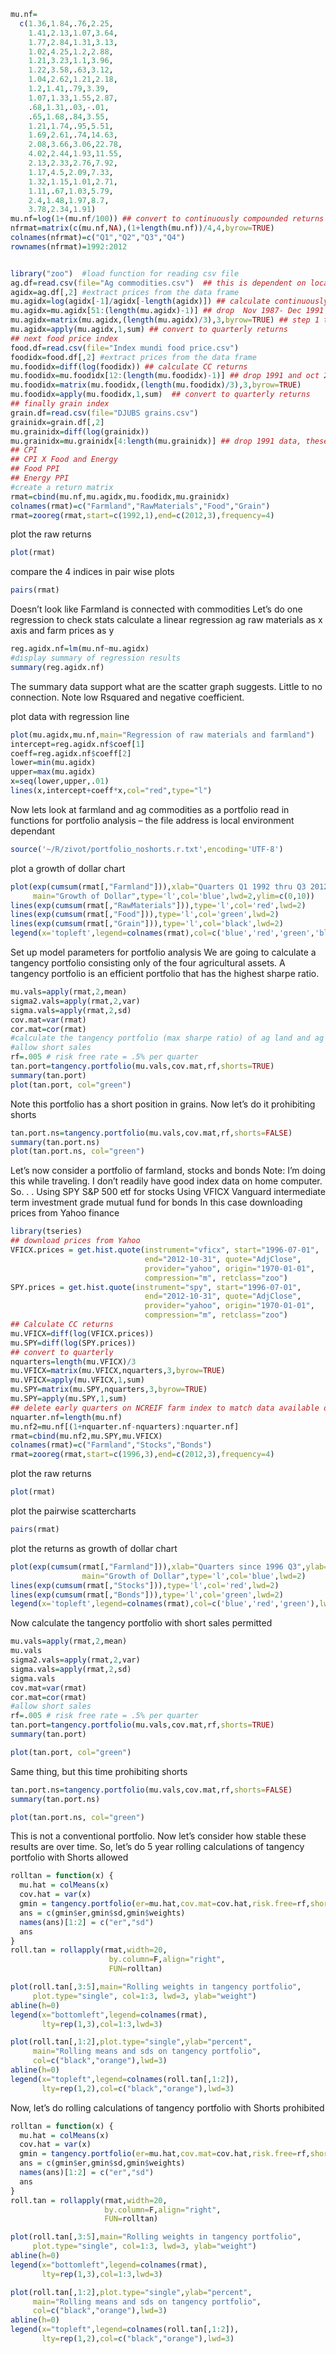 
```r
mu.nf=
  c(1.36,1.84,.76,2.25,
    1.41,2.13,1.07,3.64,
    1.77,2.84,1.31,3.13,
    1.02,4.25,1.2,2.88,
    1.21,3.23,1.1,3.96,
    1.22,3.58,.63,3.12,
    1.04,2.62,1.21,2.18,
    1.2,1.41,.79,3.39,
    1.07,1.33,1.55,2.87,
    .68,1.31,.03,-.01,
    .65,1.68,.84,3.55,
    1.21,1.74,.95,5.51,
    1.69,2.61,.74,14.63,
    2.08,3.66,3.06,22.78,
    4.02,2.44,1.93,11.55,
    2.13,2.33,2.76,7.92,
    1.17,4.5,2.09,7.33,
    1.32,1.15,1.01,2.71,
    1.11,.67,1.03,5.79,
    2.4,1.48,1.97,8.7,
    3.78,2.34,1.91)
mu.nf=log(1+(mu.nf/100)) ## convert to continuously compounded returns
nfrmat=matrix(c(mu.nf,NA),(1+length(mu.nf))/4,4,byrow=TRUE)
colnames(nfrmat)=c("Q1","Q2","Q3","Q4")
rownames(nfrmat)=1992:2012


library("zoo")  #load function for reading csv file
ag.df=read.csv(file="Ag commodities.csv")  ## this is dependent on local environment
agidx=ag.df[,2] #extract prices from the data frame
mu.agidx=log(agidx[-1]/agidx[-length(agidx)]) ## calculate continuously compounded monthly returns
mu.agidx=mu.agidx[51:(length(mu.agidx)-1)] ## drop  Nov 1987- Dec 1991 data and Oct 2012 to conform time frame
mu.agidx=matrix(mu.agidx,(length(mu.agidx)/3),3,byrow=TRUE) ## step 1 to convert quarters 
mu.agidx=apply(mu.agidx,1,sum) ## convert to quarterly returns
## next food price index
food.df=read.csv(file="Index mundi food price.csv")
foodidx=food.df[,2] #extract prices from the data frame
mu.foodidx=diff(log(foodidx)) ## calculate CC returns
mu.foodidx=mu.foodidx[12:(length(mu.foodidx)-1)] ## drop 1991 and oct 2012 data
mu.foodidx=matrix(mu.foodidx,(length(mu.foodidx)/3),3,byrow=TRUE)
mu.foodidx=apply(mu.foodidx,1,sum)  ## convert to quarterly returns
## finally grain index
grain.df=read.csv(file="DJUBS grains.csv")
grainidx=grain.df[,2]
mu.grainidx=diff(log(grainidx))
mu.grainidx=mu.grainidx[4:length(mu.grainidx)] ## drop 1991 data, these are already quarterly
## CPI
## CPI X Food and Energy
## Food PPI
## Energy PPI
#create a return matrix
rmat=cbind(mu.nf,mu.agidx,mu.foodidx,mu.grainidx)
colnames(rmat)=c("Farmland","RawMaterials","Food","Grain")
rmat=zooreg(rmat,start=c(1992,1),end=c(2012,3),frequency=4)
```
plot the raw returns
```r
plot(rmat)
```
compare the 4 indices in pair wise plots
```r
pairs(rmat)
```
Doesn't look like Farmland is connected with commodities
Let's do one regression to check stats
calculate a linear regression ag raw materials as x axis and farm prices as y
```r
reg.agidx.nf=lm(mu.nf~mu.agidx)
#display summary of regression results
summary(reg.agidx.nf)
```
The summary data support what are the scatter graph suggests.  Little to no connection.  Note low Rsquared and negative coefficient.

plot data with regression line
```r
plot(mu.agidx,mu.nf,main="Regression of raw materials and farmland")
intercept=reg.agidx.nf$coef[1]
coeff=reg.agidx.nf$coeff[2]
lower=min(mu.agidx)
upper=max(mu.agidx)
x=seq(lower,upper,.01)
lines(x,intercept+coeff*x,col="red",type="l")
```
Now lets look at farmland and ag commodities as a portfolio
read in functions for portfolio analysis -- the file address is local environment dependant
```r
source('~/R/zivot/portfolio_noshorts.r.txt',encoding='UTF-8')
```
plot a growth of dollar chart
```r
plot(exp(cumsum(rmat[,"Farmland"])),xlab="Quarters Q1 1992 thru Q3 2012",ylab="Value",
     main="Growth of Dollar",type='l',col='blue',lwd=2,ylim=c(0,10))
lines(exp(cumsum(rmat[,"RawMaterials"])),type='l',col='red',lwd=2)
lines(exp(cumsum(rmat[,"Food"])),type='l',col='green',lwd=2)
lines(exp(cumsum(rmat[,"Grain"])),type='l',col='black',lwd=2)
legend(x='topleft',legend=colnames(rmat),col=c('blue','red','green','black'),lwd=3)
```
Set up model parameters for portfolio analysis
We are going to calculate a tangency portfolio consisting only of the four agricultural assets.  A tangency portfolio is an efficient portfolio that has the highest sharpe ratio.
```r
mu.vals=apply(rmat,2,mean)
sigma2.vals=apply(rmat,2,var)
sigma.vals=apply(rmat,2,sd)
cov.mat=var(rmat)
cor.mat=cor(rmat)
#calculate the tangency portfolio (max sharpe ratio) of ag land and ag commodities
#allow short sales
rf=.005 # risk free rate = .5% per quarter
tan.port=tangency.portfolio(mu.vals,cov.mat,rf,shorts=TRUE)
summary(tan.port)
plot(tan.port, col="green")
```
Note this portfolio has a short position in grains.  Now let's do it prohibiting shorts
```r
tan.port.ns=tangency.portfolio(mu.vals,cov.mat,rf,shorts=FALSE)
summary(tan.port.ns)
plot(tan.port.ns, col="green")
```
Let's now consider a portfolio of farmland, stocks and bonds
Note: I'm doing this while traveling. I don't readily have good index data on home computer.  So. . .
Using SPY S&P 500 etf for stocks
Using VFICX Vanguard intermediate term investment grade mutual fund for bonds
In this case downloading prices from Yahoo finance
```r
library(tseries)
## download prices from Yahoo
VFICX.prices = get.hist.quote(instrument="vficx", start="1996-07-01",
                              end="2012-10-31", quote="AdjClose",
                              provider="yahoo", origin="1970-01-01",
                              compression="m", retclass="zoo")
SPY.prices = get.hist.quote(instrument="spy", start="1996-07-01",
                              end="2012-10-31", quote="AdjClose",
                              provider="yahoo", origin="1970-01-01",
                              compression="m", retclass="zoo")
## Calculate CC returns
mu.VFICX=diff(log(VFICX.prices))
mu.SPY=diff(log(SPY.prices))
## convert to quarterly
nquarters=length(mu.VFICX)/3
mu.VFICX=matrix(mu.VFICX,nquarters,3,byrow=TRUE)
mu.VFICX=apply(mu.VFICX,1,sum)
mu.SPY=matrix(mu.SPY,nquarters,3,byrow=TRUE)
mu.SPY=apply(mu.SPY,1,sum)
## delete early quarters on NCREIF farm index to match data available on other indices
nquarter.nf=length(mu.nf)
mu.nf2=mu.nf[(1+nquarter.nf-nquarters):nquarter.nf]
rmat=cbind(mu.nf2,mu.SPY,mu.VFICX)
colnames(rmat)=c("Farmland","Stocks","Bonds")
rmat=zooreg(rmat,start=c(1996,3),end=c(2012,3),frequency=4)
```
plot the raw returns
```r
plot(rmat)
```
plot the pairwise scattercharts
```r
pairs(rmat)
```
plot the returns as growth of dollar chart
```r
plot(exp(cumsum(rmat[,"Farmland"])),xlab="Quarters since 1996 Q3",ylab="Value",
                main="Growth of Dollar",type='l',col='blue',lwd=2)
lines(exp(cumsum(rmat[,"Stocks"])),type='l',col='red',lwd=2)
lines(exp(cumsum(rmat[,"Bonds"])),type='l',col='green',lwd=2)
legend(x='topleft',legend=colnames(rmat),col=c('blue','red','green'),lwd=3)
```
Now calculate the tangency portfolio with short sales permitted
```r
mu.vals=apply(rmat,2,mean)
mu.vals
sigma2.vals=apply(rmat,2,var)
sigma.vals=apply(rmat,2,sd)
sigma.vals
cov.mat=var(rmat)
cor.mat=cor(rmat)
#allow short sales
rf=.005 # risk free rate = .5% per quarter
tan.port=tangency.portfolio(mu.vals,cov.mat,rf,shorts=TRUE)
summary(tan.port)
```
```r
plot(tan.port, col="green")
```
Same thing, but this time prohibiting shorts
```r
tan.port.ns=tangency.portfolio(mu.vals,cov.mat,rf,shorts=FALSE)
summary(tan.port.ns)
```
```r
plot(tan.port.ns, col="green")
```
This is not a conventional portfolio.
Now let's consider how stable these results are over time.
So, let's do 5 year rolling calculations of tangency portfolio with Shorts allowed
```r
rolltan = function(x) {
  mu.hat = colMeans(x)
  cov.hat = var(x)
  gmin = tangency.portfolio(er=mu.hat,cov.mat=cov.hat,risk.free=rf,shorts=TRUE)
  ans = c(gmin$er,gmin$sd,gmin$weights)
  names(ans)[1:2] = c("er","sd")
  ans
}
roll.tan = rollapply(rmat,width=20,
                      by.column=F,align="right",
                      FUN=rolltan)

plot(roll.tan[,3:5],main="Rolling weights in tangency portfolio",
     plot.type="single", col=1:3, lwd=3, ylab="weight")    
abline(h=0)
legend(x="bottomleft",legend=colnames(rmat),
       lty=rep(1,3),col=1:3,lwd=3)
```
```r
plot(roll.tan[,1:2],plot.type="single",ylab="percent",
     main="Rolling means and sds on tangency portfolio",
     col=c("black","orange"),lwd=3)
abline(h=0)
legend(x="topleft",legend=colnames(roll.tan[,1:2]),
       lty=rep(1,2),col=c("black","orange"),lwd=3)
```
Now, let's do rolling calculations of tangency portfolio with Shorts prohibited
```r
rolltan = function(x) {
  mu.hat = colMeans(x)
  cov.hat = var(x)
  gmin = tangency.portfolio(er=mu.hat,cov.mat=cov.hat,risk.free=rf,shorts=FALSE)
  ans = c(gmin$er,gmin$sd,gmin$weights)
  names(ans)[1:2] = c("er","sd")
  ans
}
roll.tan = rollapply(rmat,width=20,
                     by.column=F,align="right",
                     FUN=rolltan)

plot(roll.tan[,3:5],main="Rolling weights in tangency portfolio",
     plot.type="single", col=1:3, lwd=3, ylab="weight")    
abline(h=0)
legend(x="bottomleft",legend=colnames(rmat),
       lty=rep(1,3),col=1:3,lwd=3)
```
```r
plot(roll.tan[,1:2],plot.type="single",ylab="percent",
     main="Rolling means and sds on tangency portfolio",
     col=c("black","orange"),lwd=3)
abline(h=0)
legend(x="topleft",legend=colnames(roll.tan[,1:2]),
       lty=rep(1,2),col=c("black","orange"),lwd=3)
```




